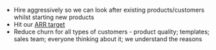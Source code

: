 - Hire aggressively so we can look after existing products/customers whilst starting new products
- Hit our [ARR target](https://docs.google.com/document/d/1Ofpxd5N4e_PKlSbRDEJ86T9Rs2ihfpKQf5MFuohWP1g/edit)
- Reduce churn for all types of customers - product quality; templates; sales team; everyone thinking about it; we understand the reasons
